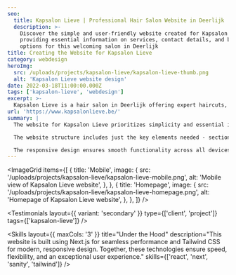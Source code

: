 ```yaml
---
seo:
  title: Kapsalon Lieve | Professional Hair Salon Website in Deerlijk
  description: >-
    Discover the simple and user-friendly website created for Kapsalon Lieve,
    providing essential information on services, contact details, and booking
    options for this welcoming salon in Deerlijk
title: Creating the Website for Kapsalon Lieve
category: webdesign
heroImg:
  src: /uploads/projects/kapsalon-lieve/kapsalon-lieve-thumb.png
  alt: 'Kapsalon Lieve website design'
date: 2022-03-18T11:00:00.000Z
tags: ['kapsalon-lieve', 'webdesign']
excerpt: >-
  Kapsalon Lieve is a hair salon in Deerlijk offering expert haircuts, styling, coloring and beauty services.
url: 'https://www.kapsalonlieve.be/'
summary: |
  The website for Kapsalon Lieve prioritizes simplicity and essential information. We created a clean, easy-to-navigate design where visitors can quickly find services and contact details. The minimalistic approach ensures an efficient user experience that makes it easy for potential clients to reach out.

  The website structure includes just the key elements needed - sections for salon services and contact information. A straightforward contact form allows customers to easily inquire about services or schedule appointments, serving the site's core purpose without added complexity.

  The responsive design ensures smooth functionality across all devices, with a mobile-optimized layout for easy access to contact details on the go. Fast loading times and adaptive design provide a seamless experience whether browsing on desktop or smartphone.
---
```


<ImageGrid
	items={[
		{
			title: 'Mobile',
			image: {
				src: '/uploads/projects/kapsalon-lieve/kapsalon-lieve-mobile.png',
				alt: 'Mobile view of Kapsalon Lieve website',
			},
		},
		{
			title: 'Homepage',
			image: {
				src: '/uploads/projects/kapsalon-lieve/kapsalon-lieve-homepage.png',
				alt: 'Homepage of Kapsalon Lieve website',
			},
		},
	]}
/>

<Testimonials
	layout={{ variant: 'secondary' }}
	type={['client', 'project']}
	tags={['kapsalon-lieve']}
/>

<Skills
	layout={{ maxCols: '3' }}
	title="Under the Hood"
	description="This website is built using Next.js for seamless performance and Tailwind CSS for modern, responsive design. Together, these technologies ensure speed, flexibility, and an exceptional user experience."
	skills={['react', 'next', 'sanity', 'tailwind']}
/>
